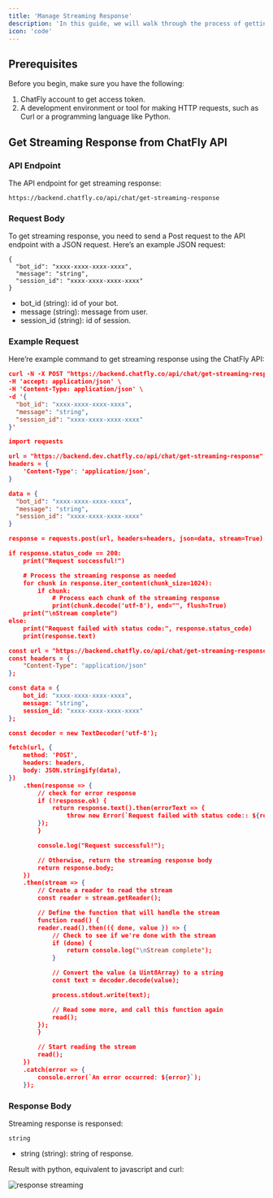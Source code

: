 ```yaml
---
title: 'Manage Streaming Response'
description: 'In this guide, we will walk through the process of getting streaming response from ChatFly API.'
icon: 'code'
---
```



## Prerequisites

Before you begin, make sure you have the following:

1. ChatFly account to get access token.
2. A development environment or tool for making HTTP requests, such as Curl or a programming language like Python.


## Get Streaming Response from ChatFly API

### API Endpoint

The API endpoint for get streaming response:
```
https://backend.chatfly.co/api/chat/get-streaming-response
```

### Request Body

To get streaming response, you need to send a Post request to the API endpoint with a JSON request. Here’s an example JSON request:
```
{
  "bot_id": "xxxx-xxxx-xxxx-xxxx",
  "message": "string",
  "session_id": "xxxx-xxxx-xxxx-xxxx"
}
```
- bot_id (string): id of your bot.
- message (string): message from user.
- session_id (string): id of session.

### Example Request

Here’re example command to get streaming response using the ChatFly API:

<CodeGroup>

```json curl
curl -N -X POST "https://backend.chatfly.co/api/chat/get-streaming-response" \
-H 'accept: application/json' \
-H 'Content-Type: application/json' \
-d '{
  "bot_id": "xxxx-xxxx-xxxx-xxxx",
  "message": "string",
  "session_id": "xxxx-xxxx-xxxx-xxxx"
}'
```

```json python
import requests

url = "https://backend.dev.chatfly.co/api/chat/get-streaming-response"
headers = {
    'Content-Type': 'application/json',
}

data = {
  "bot_id": "xxxx-xxxx-xxxx-xxxx",
  "message": "string",
  "session_id": "xxxx-xxxx-xxxx-xxxx"
}

response = requests.post(url, headers=headers, json=data, stream=True)

if response.status_code == 200:
    print("Request successful!")

    # Process the streaming response as needed
    for chunk in response.iter_content(chunk_size=1024):
        if chunk:
            # Process each chunk of the streaming response
            print(chunk.decode('utf-8'), end="", flush=True)
    print("\nStream complete")
else:
    print("Request failed with status code:", response.status_code)
    print(response.text)

```

```json javascript
const url = "https://backend.chatfly.co/api/chat/get-streaming-response";
const headers = {
    "Content-Type": "application/json"
};

const data = {
    bot_id: "xxxx-xxxx-xxxx-xxxx",
    message: "string",
    session_id: "xxxx-xxxx-xxxx-xxxx"
};

const decoder = new TextDecoder('utf-8');

fetch(url, {
    method: 'POST',
    headers: headers,
    body: JSON.stringify(data),
})
    .then(response => {
        // check for error response
        if (!response.ok) {
            return response.text().then(errorText => {
                throw new Error(`Request failed with status code:: ${response.status} - ${errorText}`);
        });
        }

        console.log("Request successful!");

        // Otherwise, return the streaming response body
        return response.body;
    })
    .then(stream => {
        // Create a reader to read the stream
        const reader = stream.getReader();

        // Define the function that will handle the stream
        function read() {
        reader.read().then(({ done, value }) => {
            // Check to see if we're done with the stream
            if (done) {
                return console.log("\nStream complete");
            }

            // Convert the value (a Uint8Array) to a string
            const text = decoder.decode(value);

            process.stdout.write(text);

            // Read some more, and call this function again
            read();
        });
        }

        // Start reading the stream
        read();
    })
    .catch(error => {
        console.error(`An error occurred: ${error}`);
    });
```

</CodeGroup>


### Response Body

Streaming response is responsed:


```
string
```

- string (string): string of response.

Result with python, equivalent to javascript and curl:


<img src="images/streaming-response.gif" alt="response streaming" />
